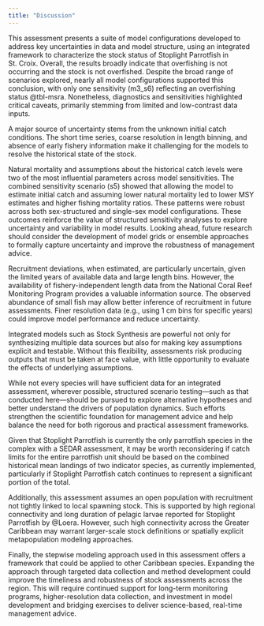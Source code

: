 ```yaml
---
title: "Discussion"
---
```


This assessment presents a suite of model configurations developed to address key uncertainties in data and model structure, using an integrated framework to characterize the stock status of Stoplight Parrotfish in St. Croix. Overall, the results broadly indicate that overfishing is not occurring and the stock is not overfished. Despite the broad range of scenarios explored, nearly all model configurations supported this conclusion, with only one sensitivity (m3_s6) reflecting an overfishing status @tbl-msra. Nonetheless, diagnostics and sensitivities highlighted critical caveats, primarily stemming from limited and low-contrast data inputs.

A major source of uncertainty stems from the unknown initial catch conditions. The short time series, coarse resolution in length binning, and absence of early fishery information make it challenging for the models to resolve the historical state of the stock. 

Natural mortality and assumptions about the historical catch levels were two of the most influential parameters across model sensitivities. The combined sensitivity scenario (s5) showed that allowing the model to estimate initial catch and assuming lower natural mortality led to lower MSY estimates and higher fishing mortality ratios. These patterns were robust across both sex-structured and single-sex model configurations. These outcomes reinforce the value of structured sensitivity analyses to explore uncertainty and variability in model results. Looking ahead, future research should consider the development of model grids or ensemble approaches to formally capture uncertainty and improve the robustness of management advice.

Recruitment deviations, when estimated, are particularly uncertain, given the limited years of available data and large length bins. However, the availability of fishery-independent length data from the National Coral Reef Monitoring Program provides a valuable information source. The observed abundance of small fish may allow better inference of recruitment in future assessments. Finer resolution data (e.g., using 1 cm bins for specific years) could improve model performance and reduce uncertainty.

Integrated models such as Stock Synthesis are powerful not only for synthesizing multiple data sources but also for making key assumptions explicit and testable. Without this flexibility, assessments risk producing outputs that must be taken at face value, with little opportunity to evaluate the effects of underlying assumptions.

While not every species will have sufficient data for an integrated assessment, wherever possible, structured scenario testing—such as that conducted here—should be pursued to explore alternative hypotheses and better understand the drivers of population dynamics. Such efforts strengthen the scientific foundation for management advice and help balance the need for both rigorous and practical assessment frameworks.

Given that Stoplight Parrotfish is currently the only parrotfish species in the complex with a SEDAR assessment, it may be worth reconsidering if catch limits for the entire parrotfish unit should be based on the combined historical mean landings of two indicator species, as currently implemented, particularly if Stoplight Parrotfish catch continues to represent a significant portion of the total. 

Additionally, this assessment assumes an open population with recruitment not tightly linked to local spawning stock. This is supported by high regional connectivity and long duration of pelagic larvae reported for Stoplight Parrotfish by @Loera. However, such high connectivity across the Greater Caribbean may warrant larger-scale stock definitions or spatially explicit metapopulation modeling approaches.

Finally, the stepwise modeling approach used in this assessment offers a framework that could be applied to other Caribbean species. Expanding the approach through targeted data collection and method development could improve the timeliness and robustness of stock assessments across the region. This will require continued support for long-term monitoring programs, higher-resolution data collection, and investment in model development and bridging exercises to deliver science-based, real-time management advice.
